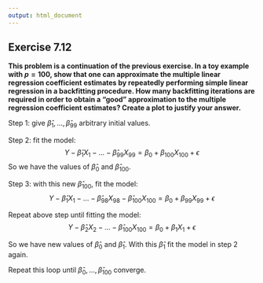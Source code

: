 ```yaml
---
output: html_document
---
```


## Exercise 7.12

__This problem is a continuation of the previous exercise. In a toy example with $p = 100$, show that one can approximate the multiple linear regression coefficient estimates by repeatedly performing simple linear regression in a backfitting procedure. How many backfitting iterations are required in order to obtain a “good” approximation to the multiple regression coefficient estimates? Create a plot to justify your answer.__

Step 1: give $\hat \beta_1, \dots, \hat \beta_{99}$ arbitrary initial values.

Step 2: fit the model:
$$
Y - \hat\beta_1 X_1 - \dots - \hat\beta_{99} X_{99} = \beta_0 + \beta_{100} X_{100} + \epsilon
$$
So we have the values of $\hat \beta_0$ and $\hat \beta_{100}$.

Step 3: with this new $\hat\beta_{100}$, fit the model:
$$
Y - \hat\beta_1 X_1 - \dots - \hat\beta_{98} X_{98} - \hat\beta_{100}X_{100} = \beta_0 + \beta_{99} X_{99} + \epsilon
$$

Repeat above step until fitting the model:
$$
Y - \hat\beta_2 X_2 - \dots - \hat\beta_{100}X_{100} = \beta_0 + \beta_{1} X_{1} + \epsilon
$$

So we have new values of $\hat \beta_0$ and $\hat \beta_1$.
With this $\hat \beta_1$ fit the model in step 2 again.

Repeat this loop until $\hat\beta_0, \dots, \hat\beta_{100}$ converge.
